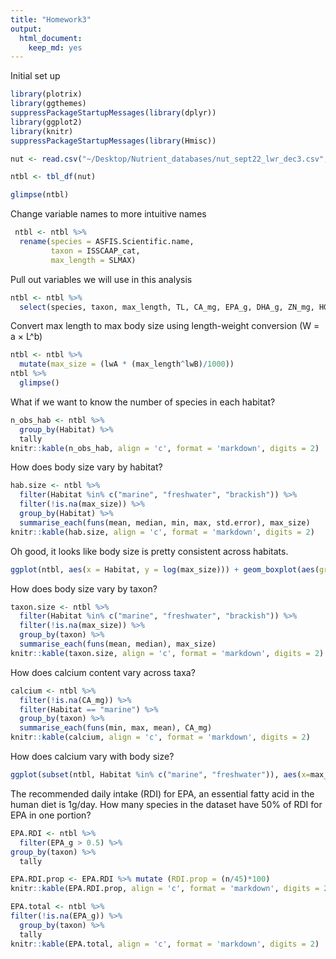 ```yaml
---
title: "Homework3"
output: 
  html_document: 
    keep_md: yes
---
```


Initial set up
```r
library(plotrix)
library(ggthemes)
suppressPackageStartupMessages(library(dplyr))
library(ggplot2)
library(knitr)
suppressPackageStartupMessages(library(Hmisc))

nut <- read.csv("~/Desktop/Nutrient_databases/nut_sept22_lwr_dec3.csv", comment.char="#", stringsAsFactors=FALSE)

ntbl <- tbl_df(nut)

glimpse(ntbl)
```

Change variable names to more intuitive names
```r
 ntbl <- ntbl %>%
  rename(species = ASFIS.Scientific.name,
         taxon = ISSCAAP_cat,
         max_length = SLMAX)
```

Pull out variables we will use in this analysis
```r
ntbl <- ntbl %>%
  select(species, taxon, max_length, TL, CA_mg, EPA_g, DHA_g, ZN_mg, HG_mcg, lwA, lwB, Habitat, Subgroup, Abs_lat)
```

Convert max length to max body size using length-weight conversion (W = a × L^b)
```r
ntbl <- ntbl %>%
  mutate(max_size = (lwA * (max_length^lwB)/1000))
ntbl %>%
  glimpse()
```

What if we want to know the number of species in each habitat?
```r
n_obs_hab <- ntbl %>%
  group_by(Habitat) %>%
  tally
knitr::kable(n_obs_hab, align = 'c', format = 'markdown', digits = 2)
```


How does body size vary by habitat?
```r
hab.size <- ntbl %>%
  filter(Habitat %in% c("marine", "freshwater", "brackish")) %>%
  filter(!is.na(max_size)) %>% 
  group_by(Habitat) %>%
  summarise_each(funs(mean, median, min, max, std.error), max_size)
knitr::kable(hab.size, align = 'c', format = 'markdown', digits = 2)
```

Oh good, it looks like body size is pretty consistent across habitats. 
```r
ggplot(ntbl, aes(x = Habitat, y = log(max_size))) + geom_boxplot(aes(group = Habitat, color = Habitat)) + ylab("log body mass (kg)") + theme_pander()

```

How does body size vary by taxon?
```r
taxon.size <- ntbl %>%
  filter(Habitat %in% c("marine", "freshwater", "brackish")) %>%
  filter(!is.na(max_size)) %>% 
  group_by(taxon) %>%
  summarise_each(funs(mean, median), max_size)
knitr::kable(taxon.size, align = 'c', format = 'markdown', digits = 2)

```

How does calcium content vary across taxa?
```r
calcium <- ntbl %>%
  filter(!is.na(CA_mg)) %>%
  filter(Habitat == "marine") %>%
  group_by(taxon) %>%
  summarise_each(funs(min, max, mean), CA_mg)
knitr::kable(calcium, align = 'c', format = 'markdown', digits = 2)

```

How does calcium vary with body size?
```r
ggplot(subset(ntbl, Habitat %in% c("marine", "freshwater")), aes(x=max_size, y=CA_mg, group = Habitat, color = Habitat)) + stat_summary(fun.y= "mean", geom = "point") + geom_hline(aes(yintercept=250)) + stat_smooth(method = "lm") + theme_pander() + scale_x_log10() + scale_y_log10()
```

The recommended daily intake (RDI) for EPA, an essential fatty acid in the human diet is 1g/day. How many species in the dataset have 50% of RDI for EPA in one portion?
```r
EPA.RDI <- ntbl %>%
  filter(EPA_g > 0.5) %>% 
group_by(taxon) %>%
  tally

EPA.RDI.prop <- EPA.RDI %>% mutate (RDI.prop = (n/45)*100)
knitr::kable(EPA.RDI.prop, align = 'c', format = 'markdown', digits = 2)

EPA.total <- ntbl %>%
filter(!is.na(EPA_g)) %>% 
  group_by(taxon) %>%
  tally
knitr::kable(EPA.total, align = 'c', format = 'markdown', digits = 2)
```

